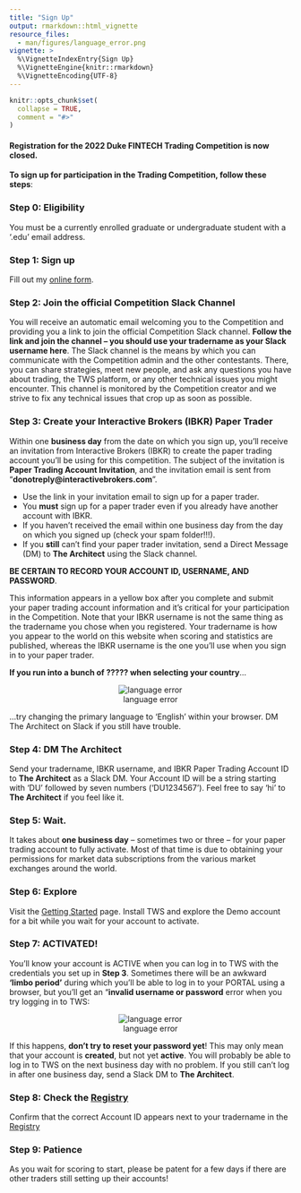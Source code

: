 ```yaml
---
title: "Sign Up"
output: rmarkdown::html_vignette
resource_files:
  - man/figures/language_error.png
vignette: >
  %\VignetteIndexEntry{Sign Up}
  %\VignetteEngine{knitr::rmarkdown}
  %\VignetteEncoding{UTF-8}
---
```


```r
knitr::opts_chunk$set(
  collapse = TRUE,
  comment = "#>"
)
```

#### Registration for the 2022 Duke FINTECH Trading Competition is now closed.

**To sign up for participation in the Trading Competition, follow these steps**:

### Step 0: Eligibility
You must be a currently enrolled graduate or undergraduate student with a
'.edu' email address.

### Step 1: Sign up
<div id="wufoo-q7j67ol08e8luq"> Fill out my <a href="https://dukefinance.wufoo.com/forms/q7j67ol08e8luq">online form</a>. </div> <script type="text/javascript"> var q7j67ol08e8luq; (function(d, t) { var s = d.createElement(t), options = { 'userName':'dukefinance', 'formHash':'q7j67ol08e8luq', 'autoResize':true, 'height':'866', 'async':true, 'host':'wufoo.com', 'header':'show', 'ssl':true }; s.src = ('https:' == d.location.protocol ?'https://':'http://') + 'secure.wufoo.com/scripts/embed/form.js'; s.onload = s.onreadystatechange = function() { var rs = this.readyState; if (rs) if (rs != 'complete') if (rs != 'loaded') return; try { q7j67ol08e8luq = new WufooForm(); q7j67ol08e8luq.initialize(options); q7j67ol08e8luq.display(); } catch (e) { } }; var scr = d.getElementsByTagName(t)[0], par = scr.parentNode; par.insertBefore(s, scr); })(document, 'script'); </script>
    
### Step 2: Join the official Competition Slack Channel 
You will receive an automatic email welcoming you to the Competition and
providing you a link to join the official Competition Slack channel. **Follow
the link and join the channel -- you should use your tradername as your Slack
username here**. The Slack channel is the means by which you can communicate
with the Competition admin and the other contestants. There, you can share
strategies, meet new people, and ask any questions you have about trading, the
TWS platform, or any other technical issues you might encounter. This channel is
monitored by the Competition creator and we strive to fix any technical issues
that crop up as soon as possible.
    
### Step 3: Create your Interactive Brokers (IBKR) Paper Trader
Within one **business day** from the date on which you sign up, you'll receive
an invitation from Interactive Brokers (IBKR) to create the paper trading
account you'll be using for this competition. The subject of the invitation is
**Paper Trading Account Invitation**, and the invitation email is sent from
"**donotreply@interactivebrokers.com**".
     
* Use the link in your invitation email to sign up for a paper trader.
* You **must** sign up for a paper trader even if you already have another
account with IBKR.
* If you haven't received the email within one business day from the day on
which you signed up (check your spam folder!!!).
* If you **still** can't find your paper trader invitation, send a Direct
Message (DM) to **The Architect** using the Slack channel.
    
**BE CERTAIN TO RECORD YOUR ACCOUNT ID, USERNAME, AND PASSWORD**.

This information appears in a yellow box after you complete and submit your
paper trading account information and it's critical for your participation in
the Competition. Note that your IBKR username is not the same thing as the
tradername you chose when you registered. Your tradername is how you appear to
the world on this website when scoring and statistics are published, whereas the
IBKR username is the one you'll use when you sign in to your paper trader.

**If you run into a bunch of ????? when selecting your country**...
<center>![language error](language_error.png)</center>

...try changing the primary language to 'English' within your browser. DM The
Architect on Slack if you still have trouble.

### Step 4: DM **The Architect**
Send your tradername, IBKR username, and IBKR Paper Trading Account ID to
**The Architect** as a Slack DM. Your Account ID will be a string starting with
'DU' followed by seven numbers ('DU1234567'). Feel free to say 'hi' to
**The Architect** if you feel like it.
    
### Step 5: Wait. 
It takes about **one business day** -- sometimes two or three -- for your paper
trading account to fully activate. Most of that time is due to obtaining your
permissions for market data subscriptions from the various market exchanges
around the world.

### Step 6: Explore 
Visit the [Getting Started](https://gothic-hedge-society.github.io/fintech.trading.competition/articles/fintech-trading-competition.html) 
page. Install TWS and explore the Demo account for a bit while you wait for your
account to activate.

### Step 7: ACTIVATED!
You'll know your account is ACTIVE when you can log in to TWS with the
credentials you set up in **Step 3**. Sometimes there will be an awkward
**'limbo period'** during which you'll be able to log in to your PORTAL using a
browser, but you'll get an "**invalid username or password** error when you try
logging in to TWS:

<center> ![language error](limbo_error.png) </center>

If this happens, **don't try to reset your password yet**! This may only mean
that your account is **created**, but not yet **active**. You will probably be
able to log in to TWS on the next business day with no problem. If you still
can't log in after one business day, send a Slack DM to **The Architect**.

### Step 8: Check the [Registry](https://gothic-hedge-society.github.io/fintech.trading.competition/articles/registry.html)
Confirm that the correct Account ID appears next to your tradername in the
[Registry](https://gothic-hedge-society.github.io/fintech.trading.competition/articles/registry.html)

### Step 9: Patience
As you wait for scoring to start, please be patent for a few days if there are
other traders still setting up their accounts!
